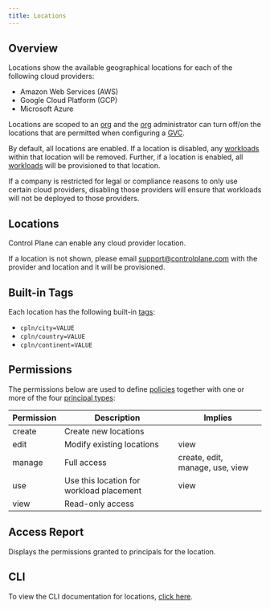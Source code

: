 ```yaml
---
title: Locations
---
```


## Overview

Locations show the available geographical locations for each of the following cloud providers:

- Amazon Web Services (AWS)
- Google Cloud Platform (GCP)
- Microsoft Azure

Locations are scoped to an [org](org) and the [org](org) administrator can turn off/on the locations that are permitted when configuring a [GVC](gvc).

By default, all locations are enabled. If a location is disabled, any [workloads](workload) within that location will be removed. Further, if a location is enabled, all [workloads](workload) will be provisioned to that location.

<Note>

If a company is restricted for legal or compliance reasons to only use certain cloud providers, disabling those providers will ensure that workloads will not be deployed to those providers.

</Note>

## Locations

Control Plane can enable any cloud provider location.

If a location is not shown, please email [support@controlplane.com](mailto:support@controlplane.com) with the provider and location and it will be provisioned.

## Built-in Tags

Each location has the following built-in [tags](misc#tags):

- `cpln/city=VALUE`
- `cpln/country=VALUE`
- `cpln/continent=VALUE`

## Permissions

The permissions below are used to define [policies](/reference/policy) together with one or more of the four [principal types](/concepts/principal_types):

| Permission | Description                              | Implies                         |
| ---------- | ---------------------------------------- | ------------------------------- |
| create     | Create new locations                     |                                 |
| edit       | Modify existing locations                | view                            |
| manage     | Full access                              | create, edit, manage, use, view |
| use        | Use this location for workload placement | view                            |
| view       | Read-only access                         |                                 |

## Access Report

Displays the permissions granted to principals for the location.

## CLI

To view the CLI documentation for locations, [click here](cli#location).
